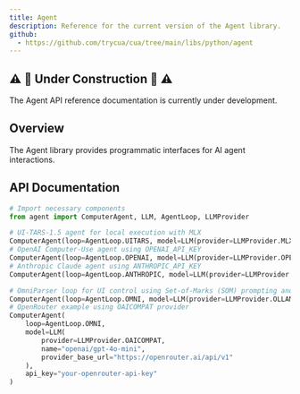 ```yaml
---
title: Agent
description: Reference for the current version of the Agent library.
github:
  - https://github.com/trycua/cua/tree/main/libs/python/agent
---
```


## ⚠️ 🚧 Under Construction 🚧 ⚠️

The Agent API reference documentation is currently under development.

## Overview

The Agent library provides programmatic interfaces for AI agent interactions.

## API Documentation

```python
# Import necessary components
from agent import ComputerAgent, LLM, AgentLoop, LLMProvider

# UI-TARS-1.5 agent for local execution with MLX
ComputerAgent(loop=AgentLoop.UITARS, model=LLM(provider=LLMProvider.MLXVLM, name="mlx-community/UI-TARS-1.5-7B-6bit"))
# OpenAI Computer-Use agent using OPENAI_API_KEY
ComputerAgent(loop=AgentLoop.OPENAI, model=LLM(provider=LLMProvider.OPENAI, name="computer-use-preview"))
# Anthropic Claude agent using ANTHROPIC_API_KEY
ComputerAgent(loop=AgentLoop.ANTHROPIC, model=LLM(provider=LLMProvider.ANTHROPIC))

# OmniParser loop for UI control using Set-of-Marks (SOM) prompting and any vision LLM
ComputerAgent(loop=AgentLoop.OMNI, model=LLM(provider=LLMProvider.OLLAMA, name="gemma3:12b-it-q4_K_M"))
# OpenRouter example using OAICOMPAT provider
ComputerAgent(
    loop=AgentLoop.OMNI,
    model=LLM(
        provider=LLMProvider.OAICOMPAT,
        name="openai/gpt-4o-mini",
        provider_base_url="https://openrouter.ai/api/v1"
    ),
    api_key="your-openrouter-api-key"
)
```
